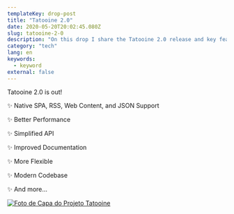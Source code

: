 ```yaml
---
templateKey: drop-post
title: "Tatooine 2.0"
date: 2020-05-20T20:02:45.080Z
slug: tatooine-2-0
description: "On this drop I share the Tatooine 2.0 release and key features."
category: "tech"
lang: en
keywords:
  - keyword
external: false
---
```



<Drop>

Tatooine 2.0 is out!

✨ Native SPA, RSS, Web Content, and JSON Support

✨ Better Performance

✨ Simplified API

✨ Improved Documentation

✨ More Flexible

✨ Modern Codebase

✨ And more...

[![Foto de Capa do Projeto Tatooine](https://cloud.githubusercontent.com/assets/1680157/17003290/a47ea06a-4ea5-11e6-8fc0-c36988534226.png)](https://github.com/obetomuniz/tatooine)

</Drop>
